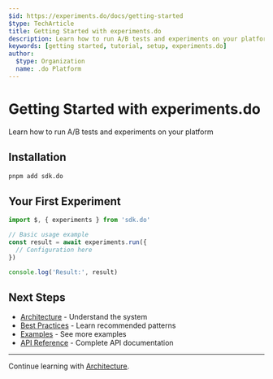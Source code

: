 ```yaml
---
$id: https://experiments.do/docs/getting-started
$type: TechArticle
title: Getting Started with experiments.do
description: Learn how to run A/B tests and experiments on your platform
keywords: [getting started, tutorial, setup, experiments.do]
author:
  $type: Organization
  name: .do Platform
---
```


# Getting Started with experiments.do

Learn how to run A/B tests and experiments on your platform

## Installation

```bash
pnpm add sdk.do
```

## Your First Experiment

```typescript
import $, { experiments } from 'sdk.do'

// Basic usage example
const result = await experiments.run({
  // Configuration here
})

console.log('Result:', result)
```

## Next Steps

- [Architecture](./architecture.mdx) - Understand the system
- [Best Practices](./best-practices.mdx) - Learn recommended patterns
- [Examples](../examples/) - See more examples
- [API Reference](../api/reference.mdx) - Complete API documentation

---

Continue learning with [Architecture](./architecture.mdx).

